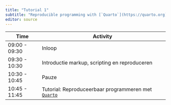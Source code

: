 ```yaml
---
title: "Tutorial 1"
subtitle: "Reproducible programming with [`Quarto`](https://quarto.org)"
editor: source
---
```


| Time          | Activity                                                                                           |
|---------------|--------------------------------------------------------|
| 09:00 - 09:30 | Inloop                                                 |
| 09:30 - 10:30 | Introductie markup, scripting en reproduceren          |
| 10:30 - 10:45 | Pauze                                                  |
| 10:45 - 11:45 | Tutorial: Reproduceerbaar programmeren met [`Quarto`](https://quarto.org) |



<!-- |               | In deze tutorial werken deelnemers in groepsverband aan| -->
<!-- |               | het maken van een reproduceerbaar archief            | -->
<!-- | 12:00 - 12:30 | Introductie tot Git en FAIR development flows                                                     | -->
<!-- | 12:30 - 13:30 | Lunch                                                                                             | -->
<!-- | 13:30 - 14:30 | Tutorial: [`Git`](https://git-scm.com) en [`GitHub`](https://github.com) <br> *Deelnemers leren samenwerken aan code middels `git` en GitHub. De basis voor deze tutorial is de groepsopdracht die in de ochtend is gemaakt.* | -->
<!-- | 14:30 - 14:45 | Pauze                                                                                             | -->
<!-- | 14:45 - 15:45 | Live workshop R package maken, testen en publiceren <br> *Deelnemers volgen de docent in de workshop waarbij ze hun groepsopdracht individueel publiceren als refereerbeer, vindbaar en werkbaar R-package* | -->
<!-- | 15:45 - 16:00 | Pauze                                                                                             | -->
<!-- | 16:00 - 16:30 | Afronden en inleveren individuele opdracht                                                       | -->
